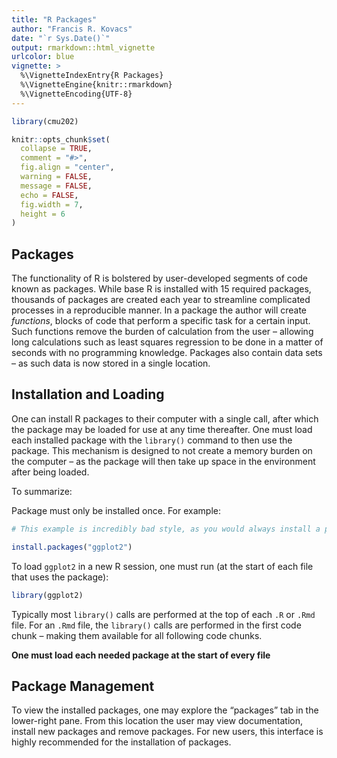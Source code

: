 ```yaml
---
title: "R Packages"
author: "Francis R. Kovacs"
date: "`r Sys.Date()`"
output: rmarkdown::html_vignette
urlcolor: blue
vignette: >
  %\VignetteIndexEntry{R Packages}
  %\VignetteEngine{knitr::rmarkdown}
  %\VignetteEncoding{UTF-8}
---
```


```r
library(cmu202)

knitr::opts_chunk$set(
  collapse = TRUE,
  comment = "#>",
  fig.align = "center",
  warning = FALSE,
  message = FALSE,
  echo = FALSE,
  fig.width = 7,
  height = 6
)
```

## Packages

The functionality of R is bolstered by user-developed segments of code known as packages. While base R is installed with 15 required packages, thousands of packages are created each year to streamline complicated processes in a reproducible manner. In a package the author will create _functions_, blocks of code that perform a specific task for a certain input. Such functions remove the burden of calculation from the user -- allowing long calculations such as least squares regression to be done in a matter of seconds with no programming knowledge. Packages also contain data sets -- as such data is now stored in a single location. 

## Installation and Loading

One can install R packages to their computer with a single call, after which the package may be loaded for use at any time thereafter. One must load each installed package with the `library()` command to then use the package. This mechanism is designed to not create a memory burden on the computer -- as the package will then take up space in the environment after being loaded. 

To summarize:

Package must only be installed once. For example:

```r
# This example is incredibly bad style, as you would always install a package in the terminal

install.packages("ggplot2")
```

To load `ggplot2` in a new R session, one must run (at the start of each file that uses the package):

```r
library(ggplot2)
```

Typically most `library()` calls are performed at the top of each `.R` or `.Rmd` file. For an `.Rmd` file, the `library()` calls are performed in the first code chunk -- making them available for all following code chunks. 

**One must load each needed package at the start of every file**

## Package Management

To view the installed packages, one may explore the "packages" tab in the lower-right pane. From this location the user may view documentation, install new packages and remove packages. For new users, this interface is highly recommended for the installation of packages. 

